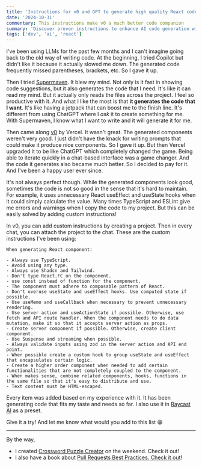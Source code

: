 ```yaml
---
title: 'Instructions for v0 and GPT to generate high quality React code'
date: '2024-10-31'
commentary: This instructions make v0 a much better code companion
summary: 'Discover proven instructions to enhance AI code generation with v0 and GPT. Learn how to get cleaner, maintainable TypeScript React components using custom prompts that follow best practices for hooks, server components, and TypeScript.'
tags: ['dev', 'ai', 'react']
---
```


I've been using LLMs for the past few months and I can't imagine going back to the old way of writing code. At the beginning, I tried Copilot but didn't like it because it actually slowed me down. The generated code frequently missed parentheses, brackets, etc. So I gave it up.

Then I tried [Supermaven](https://supermaven.com). It blew my mind. Not only is it fast in showing code suggestions, but it also generates the code that I need. It's like it can read my mind. But it actually only reads the files across the project. I feel so productive with it. And what I like the most is that **it generates the code that I want**. It's like having a jetpack that can boost me to the finish line. It's different from using ChatGPT where I _ask_ it to create something for me. With Supermaven, I know what I want to write and it will generate it for me.

Then came along [v0](https://v0.dev) by Vercel. It wasn't great. The generated components weren't very good. I just didn't have the knack for writing prompts that could make it produce nice components. So I gave it up. But then Vercel upgraded it to be like ChatGPT which completely changed the game. Being able to iterate quickly in a chat-based interface was a game changer. And the code it generates also became much better. So I decided to pay for it. And I've been a happy user ever since.

It's not always perfect though. While the generated components look good, sometimes the code is not so good in the sense that it's hard to maintain. For example, it uses unnecessary React useEffect and useState hooks when it could simply calculate the value. Many times TypeScript and ESLint give me errors and warnings when I copy the code to my project. But this can be easily solved by adding custom instructions!

In v0, you can add custom instructions by creating a project. Then in every chat, you can attach the project to the chat. These are the custom instructions I've been using:

```
When generating React component:

- Always use TypeScript.
- Avoid using any type.
- Always use Shadcn and Tailwind.
- Don't type React.FC on the component.
- use const instead of function for the component.
- The component must adhere to composable pattern of React.
- Don't overuse useState and useEffect hooks. Use computed state if possible.
- Use useMemo and useCallback when necessary to prevent unnecessary rendering.
- Use server action and useActionState if possible. Otherwise, use fetch and API route handler. When the component needs to do data mutation, make it so that it accepts server action as props.
- Create server component if possible. Otherwise, create client component.
- Use Suspense and streaming when possible.
- Always validate inputs using zod in the server action and API end point.
- When possible create a custom hook to group useState and useEffect that encapsulates certain logic.
- Create a higher order component when needed to add certain functionalities that are not completely coupled to the component.
- When makes sense, combine related components, hooks, functions in the same file so that it's easy to distribute and use.
- Text content must be HTML-escaped.
```

Every item was added based on my experience with it. It has been generating code that fits my taste and needs so far. I also use it in [Raycast AI](https://www.raycast.com) as a preset.

Give it a try! And let me know what would you add to this list 😁

---

By the way,

- I created [Crossword Puzzle Creator](https://crossword-puzzle-creator.com) on the weekend. Check it out!
- I also have a book about [Pull Requests Best Practices. Check it out](https://pr.nico.fyi)!
